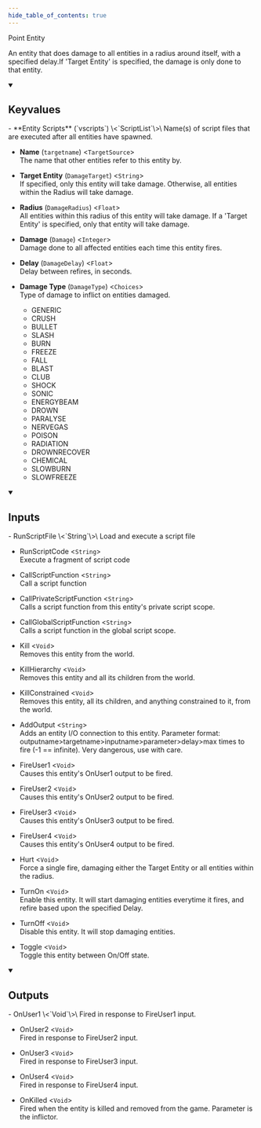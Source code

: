 ```yaml
---
hide_table_of_contents: true
---
```


Point Entity

An entity that does damage to all entities in a radius around itself, with a specified delay.If 'Target Entity' is specified, the damage is only done to that entity.

<details open>
<summary><h2>Keyvalues</h2></summary>
- **Entity Scripts** (`vscripts`) \<`ScriptList`\>\
Name(s) of script files that are executed after all entities have spawned.

- **Name** (`targetname`) \<`TargetSource`\>\
The name that other entities refer to this entity by.

- **Target Entity** (`DamageTarget`) \<`String`\>\
If specified, only this entity will take damage. Otherwise, all entities within the Radius will take damage.

- **Radius** (`DamageRadius`) \<`Float`\>\
All entities within this radius of this entity will take damage. If a 'Target Entity' is specified, only that entity will take damage.

- **Damage** (`Damage`) \<`Integer`\>\
Damage done to all affected entities each time this entity fires.

- **Delay** (`DamageDelay`) \<`Float`\>\
Delay between refires, in seconds.

- **Damage Type** (`DamageType`) \<`Choices`\>\
Type of damage to inflict on entities damaged.
  - GENERIC 
  - CRUSH 
  - BULLET 
  - SLASH 
  - BURN 
  - FREEZE 
  - FALL 
  - BLAST 
  - CLUB 
  - SHOCK 
  - SONIC 
  - ENERGYBEAM 
  - DROWN 
  - PARALYSE 
  - NERVEGAS 
  - POISON 
  - RADIATION 
  - DROWNRECOVER 
  - CHEMICAL 
  - SLOWBURN 
  - SLOWFREEZE 



 </details>
<details open>
<summary><h2>Inputs</h2></summary>
- RunScriptFile \<`String`\>\
Load and execute a script file

- RunScriptCode \<`String`\>\
Execute a fragment of script code

- CallScriptFunction \<`String`\>\
Call a script function

- CallPrivateScriptFunction \<`String`\>\
Calls a script function from this entity's private script scope.

- CallGlobalScriptFunction \<`String`\>\
Calls a script function in the global script scope.

- Kill \<`Void`\>\
Removes this entity from the world.

- KillHierarchy \<`Void`\>\
Removes this entity and all its children from the world.

- KillConstrained \<`Void`\>\
Removes this entity, all its children, and anything constrained to it, from the world.

- AddOutput \<`String`\>\
Adds an entity I/O connection to this entity. Parameter format: outputname&gt;targetname>inputname&gt;parameter&gt;delay&gt;max times to fire (-1 == infinite). Very dangerous, use with care.

- FireUser1 \<`Void`\>\
Causes this entity's OnUser1 output to be fired.

- FireUser2 \<`Void`\>\
Causes this entity's OnUser2 output to be fired.

- FireUser3 \<`Void`\>\
Causes this entity's OnUser3 output to be fired.

- FireUser4 \<`Void`\>\
Causes this entity's OnUser4 output to be fired.

- Hurt \<`Void`\>\
Force a single fire, damaging either the Target Entity or all entities within the radius.

- TurnOn \<`Void`\>\
Enable this entity. It will start damaging entities everytime it fires, and refire based upon the specified Delay.

- TurnOff \<`Void`\>\
Disable this entity. It will stop damaging entities.

- Toggle \<`Void`\>\
Toggle this entity between On/Off state.


 </details>
<details open>
<summary><h2>Outputs</h2></summary>
- OnUser1 \<`Void`\>\
Fired in response to FireUser1 input.

- OnUser2 \<`Void`\>\
Fired in response to FireUser2 input.

- OnUser3 \<`Void`\>\
Fired in response to FireUser3 input.

- OnUser4 \<`Void`\>\
Fired in response to FireUser4 input.

- OnKilled \<`Void`\>\
Fired when the entity is killed and removed from the game. Parameter is the inflictor.


 </details>